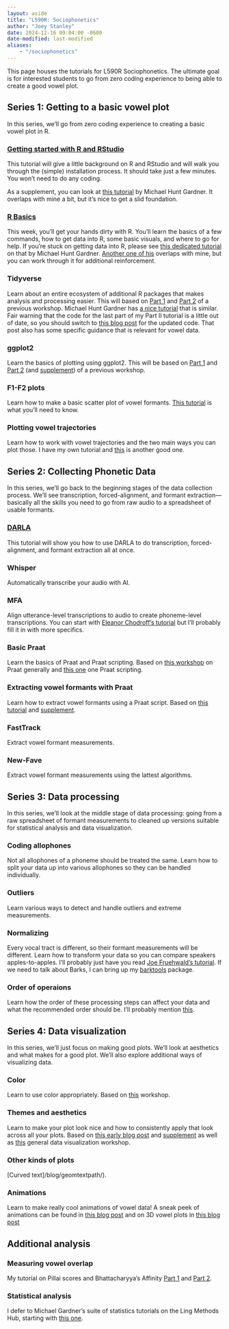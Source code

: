 ```yaml
---
layout: aside
title: "L590R: Sociophonetics"
author: "Joey Stanley"
date: 2024-12-16 09:04:00 -0600
date-modified: last-modified
aliases: 
    - "/sociophonetics"
---
```


This page houses the tutorials for L590R Sociophonetics. The ultimate goal is for interested students to go from zero coding experience to being able to create a good vowel plot. 


<!-- https://github.com/quarto-dev/quarto-cli/discussions/3505 Looks like I can't really make a book within my main webpage. So I'd have to do something like sociophonetics.joeystanley.com, which I don't mind. Andrew Heiss' coureses are also a great example of what a full version would look like.-->

## Series 1: Getting to a basic vowel plot

In this series, we'll go from zero coding experience to creating a basic vowel plot in R. 

### [Getting started with R and RStudio](/pages/sociophonetics/getting_started)

This tutorial will give a little background on R and RStudio and will walk you through the (simple) installation process. It should take just a few minutes. You won't need to do any coding. 

As a supplement, you can look at [this tutorial](https://lingmethodshub.github.io/content/R/lvc_r/010_lvcr.html) by Michael Hunt Gardner. It overlaps with mine a bit, but it's nice to get a slid foundation. 

### [R Basics](/pages/sociophonetics/r_basics)

This week, you'll get your hands dirty with R. You'll learn the basics of a few commands, how to get data into R, some basic visuals, and where to go for help. If you're stuck on getting data into R, please see [this dedicated tutorial](https://lingmethodshub.github.io/content/R/lvc_r/020_lvcr.html) on that by Michael Hunt Gardner. [Another one of his](https://lingmethodshub.github.io/content/R/lvc_r/030_lvcr.html) overlaps with mine, but you can work through it for additional reinforcement.  

### Tidyverse

Learn about an entire ecosystem of additional R packages that makes analysis and processing easier. This will based on [Part 1](/downloads/180302-tidyverse_part1.html) and [Part 2](/downloads/180323-tidyverse_II.html) of a previous workshop. Michael Hunt Gardner has [a nice tutorial](https://lingmethodshub.github.io/content/R/lvc_r/050_lvcr.html) that is similar. Fair warning that the code for the last part of my Part II tutorial is a little out of date, so you should switch to [this blog post](https://joeystanley.com/blog/reshaping-vowel-formant-data-with-tidyr/) for the updated code. That post also has some specific guidance that is relevant for vowel data.

### ggplot2

Learn the basics of plotting using ggplot2. This will be based on [Part 1](/downloads/190821-intro_to_ggplot2.html) and [Part 2](/downloads/190828-ggplot2_intermediate.html) (and [supplement](/downloads/190828-ggplot2_supplement.html)) of a previous workshop. 

### F1-F2 plots

Learn how to make a basic scatter plot of vowel formants. [This tutorial](https://lingmethodshub.github.io/content/R/vowel-plots-tutorial/) is what you'll need to know.

### Plotting vowel trajectories

Learn how to work with vowel trajectories and the two main ways you can plot those. I have my own tutorial and [this](https://lingmethodshub.github.io/content/R/animated_vowel_plots_tutorial/) is another good one. 

## Series 2: Collecting Phonetic Data

In this series, we'll go back to the beginning stages of the data collection process. We'll see transcription, forced-alignment, and formant extraction---basically all the skills you need to go from raw audio to a spreadsheet of usable formants.

### [DARLA](/blog/darla)

This tutorial will show you how to use DARLA to do transcription, forced-alignment, and formant extraction all at once. 

### Whisper

Automatically transcribe your audio with AI.

### MFA

Align utterance-level transcriptions to audio to create phoneme-level transcriptions. You can start with [Eleanor Chodroff's tutorial](https://lingmethodshub.github.io/content/tools/mfa/mfa-tutorial/) but I'll probably fill it in with more specifics. 

### Basic Praat

Learn the basics of Praat and Praat scripting. Based on [this workshop](/downloads/190911-intro_to_Praat.html) on Praat generally and [this one](/downloads/190918-praat_scripting.html) one Praat scripting.

### Extracting vowel formants with Praat

Learn how to extract vowel formants using a Praat script. Based on [this tutorial](/191002-formant_extraction.html) and [supplement](/downloads/191001-formant_extraction_supplement.html).

### FastTrack

Extract vowel formant measurements.

### New-Fave

Extract vowel formant measurements using the lattest algorithms.


## Series 3: Data processing

In this series, we'll look at the middle stage of data processing: going from a raw spreadsheet of formant measurements to cleaned up versions suitable for statistical analysis and data visualization.

### Coding allophones

Not all allophones of a phoneme should be treated the same. Learn how to split your data up into various allophones so they can be handled individually. 

### Outliers

Learn various ways to detect and handle outliers and extreme measurements. 

### Normalizing

Every vocal tract is different, so their formant measurements will be different. Learn how to transform your data so you can compare speakers apples-to-apples. I'll probably just have you read [Joe Fruehwald's tutorial](https://lingmethodshub.github.io/content/R/tidy-norm/). If we need to talk about Barks, I can bring up my [barktools](/blog/barktools/) package. 

### Order of operaions

Learn how the order of these processing steps can affect your data and what the recommended order should be. I'll probably mention [this](/blog/pillai-scores-dont-change-after-normalization/). 

## Series 4: Data visualization

In this series, we'll just focus on making good plots. We'll look at aesthetics and what makes for a good plot. We'll also explore additional ways of visualizing data. 

### Color

Learn to use color appropriately. Based on [this](/downloads/191023-color.pdf) workshop.

### Themes and aesthetics

Learn to make your plot look nice and how to consistently apply that look across all your plots. Based on [this early blog post](/downloads/190904-ggplot2_custom_themes.html) and [supplement](/downloads/190904-ggplot2_theme.html) as well as [this](/downloads/191016-Tufte.pdf) general data visualization workshop. 

### Other kinds of plots

[Curved text]/blog/geomtextpath/).

### Animations

Learn to make really cool animations of vowel data! A sneak peek of animations can be found in [this blog post](/blog/animating_formant_trajectories/) and on 3D vowel plots in [this blog post](/blog/3d-vowel-plots-with-rayshader/)

## Additional analysis

### Measuring vowel overlap

My tutorial on Pillai scores and Bhattacharyya's Affinity [Part 1](/blog/a-tutorial-in-calculating-vowel-overlap/) and [Part 2](/blog/vowel-overlap-in-r-advanced-topics/). 

### Statistical analysis

I defer to Michael Gardner's suite of statistics tutorials on the Ling Methods Hub, starting with [this one](https://lingmethodshub.github.io/content/R/lvc_r/060_lvcr.html). 